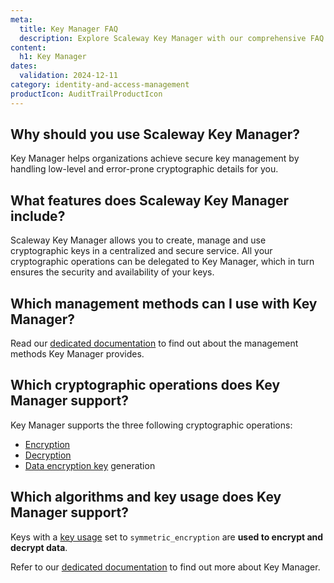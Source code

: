 ```yaml
---
meta:
  title: Key Manager FAQ
  description: Explore Scaleway Key Manager with our comprehensive FAQ covering security, key types, and more.
content:
  h1: Key Manager
dates:
  validation: 2024-12-11
category: identity-and-access-management
productIcon: AuditTrailProductIcon
---
```


## Why should you use Scaleway Key Manager?

Key Manager helps organizations achieve secure key management by handling low-level and error-prone cryptographic details for you.

## What features does Scaleway Key Manager include?

Scaleway Key Manager allows you to create, manage and use cryptographic keys in a centralized and secure service. All your cryptographic operations can be delegated to Key Manager, which in turn ensures the security and availability of your keys.

## Which management methods can I use with Key Manager?

Read our [dedicated documentation](/identity-and-access-management/key-manager/reference-content/understanding-key-manager/#management-methods-you-can-use-with-key-manager) to find out about the management methods Key Manager provides.

## Which cryptographic operations does Key Manager support?

Key Manager supports the three following cryptographic operations:

- [Encryption](/identity-and-access-management/key-manager/concepts/#encryption)
- [Decryption](/identity-and-access-management/key-manager/concepts/#decryption)
- [Data encryption key](/identity-and-access-management/key-manager/concepts/#data-encryption-key-dek) generation

## Which algorithms and key usage does Key Manager support?

<Macro id="encryption" />

Keys with a [key usage](/identity-and-access-management/key-manager/concepts/#key-usage) set to `symmetric_encryption` are **used to encrypt and decrypt data**.

Refer to our [dedicated documentation](/identity-and-access-management/key-manager/reference-content/understanding-key-manager/) to find out more about Key Manager.